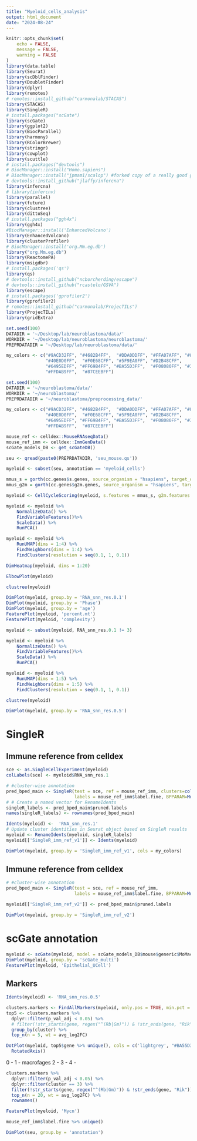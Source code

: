 ```yaml
---
title: "Myeloid_cells_analysis"
output: html_document
date: "2024-08-24"
---
```


```r
knitr::opts_chunk$set(
	echo = FALSE,
	message = FALSE,
	warning = FALSE
)
library(data.table)
library(Seurat)
library(scDblFinder)
library(DoubletFinder)
library(dplyr)
library(remotes)
# remotes::install_github("carmonalab/STACAS")
library(STACAS)
library(SingleR)
# install.packages("scGate")
library(scGate)
library(ggplot2)
library(BiocParallel)
library(harmony)
library(RColorBrewer)
library(stringr)
library(cowplot)
library(scuttle)
# install.packages("devtools")
# BiocManager::install("Homo.sapiens")
# BiocManager::install("jpmam1/scalop") #forked copy of a really good guy 
# devtools::install_github("jlaffy/infercna")
library(infercna)
# library(infercnv)
library(parallel)
library(future)
library(clustree)
library(dittoSeq)
# install.packages("ggh4x")
library(ggh4x)
#BiocManager::install('EnhancedVolcano')
library(EnhancedVolcano)
library(clusterProfiler)
# BiocManager::install('org.Mm.eg.db')
library("org.Mm.eg.db")
library(ReactomePA)
library(msigdbr)
# install.packages('qs')
library(qs)
# devtools::install_github("ncborcherding/escape")
# devtools::install_github("rcastelo/GSVA")
library(escape)
# install.packages('gprofiler2')
library(gprofiler2)
# remotes::install_github("carmonalab/ProjecTILs")
library(ProjecTILs)
library(gridExtra)
```

```r
set.seed(100)
DATADIR = '~/Desktop/lab/neuroblastoma/data/'
WORKDIR = '~/Desktop/lab/neuroblastoma/neuroblastoma/'
PREPRDATADIR = '~/Desktop/lab/neuroblastoma/data/'

my_colors <- c("#9ACD32FF", "#4682B4FF",  "#DDA0DDFF", "#FFA07AFF", "#8FBC8BFF",
               "#40E0D0FF",  "#F0E68CFF", "#5F9EA0FF", "#D2B48CFF",  
               "#6495EDFF", "#FF69B4FF", "#BA55D3FF",  "#F08080FF", "#32CD32FF",  
               "#FFDAB9FF",  "#87CEEBFF")
```

```r
set.seed(100)
DATADIR = '~/neuroblastoma/data/'
WORKDIR = '~/neuroblastoma/'
PREPRDATADIR = '~/neuroblastoma/preprocessing_data/'

my_colors <- c("#9ACD32FF", "#4682B4FF",  "#DDA0DDFF", "#FFA07AFF", "#8FBC8BFF",
               "#40E0D0FF",  "#F0E68CFF", "#5F9EA0FF", "#D2B48CFF",  
               "#6495EDFF", "#FF69B4FF", "#BA55D3FF",  "#F08080FF", "#32CD32FF",  
               "#FFDAB9FF",  "#87CEEBFF")
```

```r
mouse_ref <- celldex::MouseRNAseqData()
mouse_ref_imm <- celldex::ImmGenData()
scGate_models_DB <- get_scGateDB()
```

```r
seu <- qread(paste0(PREPRDATADIR, 'seu_mouse.qs'))
```

```r
myeloid <- subset(seu, annotation == 'myeloid_cells')
```

```r
mmus_s = gorth(cc.genes$s.genes, source_organism = "hsapiens", target_organism = "mmusculus")$ortholog_name
mmus_g2m = gorth(cc.genes$g2m.genes, source_organism = "hsapiens", target_organism = "mmusculus")$ortholog_name

myeloid <- CellCycleScoring(myeloid, s.features = mmus_s, g2m.features = mmus_g2m)
```

```r
myeloid <- myeloid %>% 
    NormalizeData() %>%
    FindVariableFeatures()%>%
    ScaleData() %>%
    RunPCA()

myeloid <- myeloid %>% 
    RunUMAP(dims = 1:4) %>%
    FindNeighbors(dims = 1:4) %>%
    FindClusters(resolution = seq(0.1, 1, 0.1))
```

```r
DimHeatmap(myeloid, dims = 1:20)
```

```r
ElbowPlot(myeloid)
```

```r
clustree(myeloid)
```

```r
DimPlot(myeloid, group.by = 'RNA_snn_res.0.1')
DimPlot(myeloid, group.by = 'Phase')
DimPlot(myeloid, group.by = 'age')
FeaturePlot(myeloid, 'percent.mt')
FeaturePlot(myeloid, 'complexity')
```

```r
myeloid <- subset(myeloid, RNA_snn_res.0.1 != 3)
```


```r
myeloid <- myeloid %>% 
    NormalizeData() %>%
    FindVariableFeatures()%>%
    ScaleData() %>%
    RunPCA()

myeloid <- myeloid %>% 
    RunUMAP(dims = 1:5) %>%
    FindNeighbors(dims = 1:5) %>%
    FindClusters(resolution = seq(0.1, 1, 0.1))

clustree(myeloid)
```

```r
DimPlot(myeloid, group.by = 'RNA_snn_res.0.5')
```

# SingleR

## Immune reference from celldex

```r
sce <- as.SingleCellExperiment(myeloid)
colLabels(sce) <- myeloid$RNA_snn_res.1

# #cluster-wise annotation
pred_bped_main <- SingleR(test = sce, ref = mouse_ref_imm, clusters=colLabels(sce),
                          labels = mouse_ref_imm$label.fine, BPPARAM=MulticoreParam(5))
# # Create a named vector for RenameIdents
singleR_labels <- pred_bped_main$pruned.labels
names(singleR_labels) <- rownames(pred_bped_main)

Idents(myeloid) <-  'RNA_snn_res.1'
# Update cluster identities in Seurat object based on SingleR results
myeloid <- RenameIdents(myeloid, singleR_labels)
myeloid[['SingleR_imm_ref_v1']] <- Idents(myeloid)

DimPlot(myeloid, group.by = 'SingleR_imm_ref_v1', cols = my_colors)
```

## Immune reference from celldex

```r

# #cluster-wise annotation
pred_bped_main <- SingleR(test = sce, ref = mouse_ref_imm,
                          labels = mouse_ref_imm$label.fine, BPPARAM=MulticoreParam(5))

myeloid[['SingleR_imm_ref_v2']] <- pred_bped_main$pruned.labels

DimPlot(myeloid, group.by = 'SingleR_imm_ref_v2')
```

# scGate annotation

```r
myeloid <- scGate(myeloid, model = scGate_models_DB$mouse$generic$MoMacDC)
DimPlot(myeloid, group.by = 'scGate_multi')
FeaturePlot(myeloid, 'Epithelial_UCell')
```

## Markers

```r
Idents(myeloid) <- 'RNA_snn_res.0.5'

clusters.markers <- FindAllMarkers(myeloid, only.pos = TRUE, min.pct = 0.25)
top5 <- clusters.markers %>%
  dplyr::filter(p_val_adj < 0.05) %>% 
  # filter(!str_starts(gene, regex("^(Rb|Gm)")) & !str_ends(gene, "Rik")) %>%
  group_by(cluster) %>%
  top_n(n = 5, wt = avg_log2FC)

DotPlot(myeloid, top5$gene %>% unique(), cols = c('lightgrey', "#BA55D3FF"), scale = F) +
  RotatedAxis()
```

0 -
1 - macrofages
2 - 
3 - 
4 - 

```r
clusters.markers %>% 
  dplyr::filter(p_val_adj < 0.05) %>% 
  dplyr::filter(cluster == 3) %>% 
  filter(!str_starts(gene, regex("^(Rb|Gm)")) & !str_ends(gene, "Rik"))  %>% 
  top_n(n = 20, wt = avg_log2FC) %>% 
  rownames()
```


```r
FeaturePlot(myeloid, 'Mycn')

mouse_ref_imm$label.fine %>% unique()
```


```r
DimPlot(seu, group.by = 'annotation')
```

